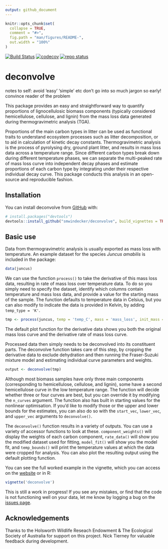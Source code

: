 ```yaml
---
output: github_document
---
```


```r
knitr::opts_chunk$set(
  collapse = TRUE,
  comment = "#>",
  fig.path = "man/figures/README-",
  out.width = "100%"
)
```

[![Build Status](https://travis-ci.com/smwindecker/deconvolve.svg?branch=master)](https://travis-ci.org/smwindecker/deconvolve)
[![codecov](https://codecov.io/gh/smwindecker/deconvolve/branch/master/graph/badge.svg)](https://codecov.io/gh/smwindecker/deconvolve)
[![repo status](http://www.repostatus.org/badges/latest/active.svg)](http://www.repostatus.org/#active)

# deconvolve
notes to self: avoid 'easy' 'simple' etc
don't go into so much jargon so early!
convince reader of the problem

This package provides an easy and straightforward way to quantify proportions of lignocellulosic biomass components (typically considered hemicellulose, cellulose, and lignin) from the mass loss data generated during thermogravimetric analysis (TGA).

Proportions of the main carbon types in litter can be used as functional traits to understand ecosystem processes such as litter decomposition, or to aid in calculation of kinetic decay constants. Thermogravimetric analysis is the process of pyrolysing dry, ground plant litter, and results in mass loss data across a temperature range. Since different carbon types break down during different temperature phases, we can separate the multi-peaked rate of mass loss curve into independent decay phases and estimate proportions of each carbon type by integrating under their respective individual decay curve. This package conducts this analysis in an open-source and reproducible fashion.

## Installation

You can install deconvolve from [GitHub](https://github.com/) with:

``` r
# install.packages("devtools")
devtools::install_github("smwindecker/deconvolve", build_vignettes = TRUE)
```
## Basic use

Data from thermogravimetric analysis is usually exported as mass loss with temperature. An example dataset for the species *Juncus amabilis* is included in the package:
```r
data(juncus)
```

We can use the function `process()` to take the derivative of this mass loss data, resulting in rate of mass loss over temperature data. To do so you simply need to specify the dataset, identify which columns contain temperature and mass loss data, and provide a value for the starting mass of the sample. The function defaults to temperature data in Celsius, but you can also modify to indicate the data is provided in Kelvin, by adding `temp_type = 'K'`.
```r
tmp <- process(juncus, temp = 'temp_C', mass = 'mass_loss', init_mass = 16.85)
```

The default plot function for the derivative data shows you both the original mass loss curve and the derivative rate of mass loss curve.

Processed data then simply needs to be deconvolved into its constituent parts. The deconvolve function takes care of this step, by cropping the derivative data to exclude dehydration and then running the Fraser-Suzuki mixture model and estimating individual curve parameters and weights.
```r
output <- deconvolve(tmp)
```

Although most biomass samples have only three main components (corresponding to hemicellulose, cellulose, and lignin), some have a second hemicellulose curve in the low temperature range. The function will decide whether three or four curves are best, but you can override it by modifying the `n_curves` argument. The function also has built in starting values for the nonlinear optimisation. If you'd like to modify those or the upper and lower bounds for the estimates, you can also do so with the `start_vec`, `lower_vec`, and `upper_vec` arguments to `deconvolve()`.

The `deconvolve()` function results in a variety of outputs. You can use a variety of accessor functions to look at these. `component_weights()` will display the weights of each carbon component, `rate_data()` will show you the modified dataset used for fitting, `model_fit()` will show you the model fit, and `temp_bounds()` will print the temperature values at which the data were cropped for analysis. You can also plot the resulting output using the default plotting function.

You can see the full worked example in the vignette, which you can access on the [website](http://smwindecker.github.io/deconvolve/) or in R:
```r
vignette('deconvolve')
```

This is still a work in progress! If you see any mistakes, or find that the code is not functioning well on your data, let me know by logging a bug on the [issues page](http://www.github.com/smwindecker/deconvolve/issues). 

## Acknowledgements
Thanks to the Holsworth Wildlife Reseach Endowment & The Ecological Society of Australia for support on this project. Nick Tierney for valuable feedback during development. 



